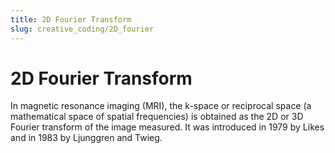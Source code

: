 ```yaml
---
title: 2D Fourier Transform
slug: creative_coding/2D_fourier
---
```



# 2D Fourier Transform

<Suspense>
  <Preview />
</Suspense>

In magnetic resonance imaging (MRI), the k-space or reciprocal space (a mathematical space of spatial frequencies) is obtained as the 2D or 3D Fourier transform of the image measured. It was introduced in 1979 by Likes and in 1983 by Ljunggren and Twieg.

